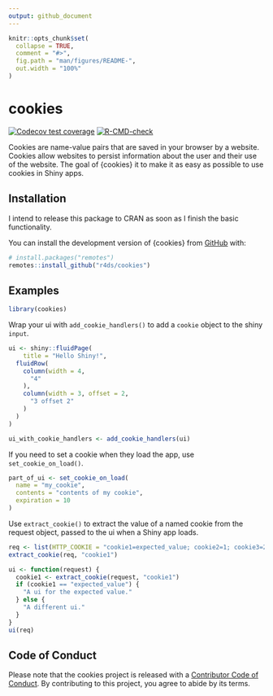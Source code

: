 ```yaml
---
output: github_document
---
```


<!-- README.md is generated from README.Rmd. Please edit that file -->

```r
knitr::opts_chunk$set(
  collapse = TRUE,
  comment = "#>",
  fig.path = "man/figures/README-",
  out.width = "100%"
)
```

# cookies

<!-- badges: start -->
[![Codecov test coverage](https://codecov.io/gh/r4ds/cookies/branch/main/graph/badge.svg)](https://app.codecov.io/gh/r4ds/cookies?branch=main)
[![R-CMD-check](https://github.com/r4ds/cookies/actions/workflows/R-CMD-check.yaml/badge.svg)](https://github.com/r4ds/cookies/actions/workflows/R-CMD-check.yaml)
<!-- badges: end -->

Cookies are name-value pairs that are saved in your browser by a website. 
Cookies allow websites to persist information about the user and their use of the website.
The goal of {cookies} it to make it as easy as possible to use cookies in Shiny apps.

## Installation

I intend to release this package to CRAN as soon as I finish the basic functionality.

You can install the development version of {cookies} from [GitHub](https://github.com/) with:

``` r
# install.packages("remotes")
remotes::install_github("r4ds/cookies")
```

## Examples

```r
library(cookies)
```

Wrap your ui with `add_cookie_handlers()` to add a `cookie` object to the shiny `input`.

``` r
ui <- shiny::fluidPage(
    title = "Hello Shiny!",
  fluidRow(
    column(width = 4,
      "4"
    ),
    column(width = 3, offset = 2,
      "3 offset 2"
    )
  )
)

ui_with_cookie_handlers <- add_cookie_handlers(ui)
```

If you need to set a cookie when they load the app, use `set_cookie_on_load()`.

``` r
part_of_ui <- set_cookie_on_load(
  name = "my_cookie", 
  contents = "contents of my cookie",
  expiration = 10
)
```

Use `extract_cookie()` to extract the value of a named cookie from the request object, passed to the ui when a Shiny app loads.

```r
req <- list(HTTP_COOKIE = "cookie1=expected_value; cookie2=1; cookie3=2")
extract_cookie(req, "cookie1")

ui <- function(request) {
  cookie1 <- extract_cookie(request, "cookie1")
  if (cookie1 == "expected_value") {
    "A ui for the expected value."
  } else {
    "A different ui."
  }
}
ui(req)
```

## Code of Conduct

Please note that the cookies project is released with a [Contributor Code of Conduct](https://contributor-covenant.org/version/2/1/CODE_OF_CONDUCT.html). By contributing to this project, you agree to abide by its terms.
